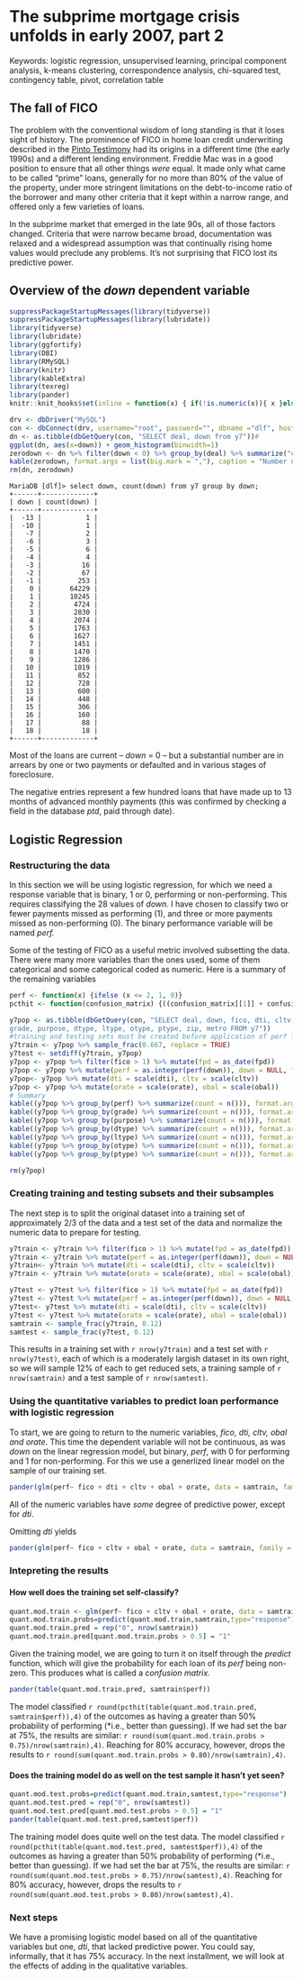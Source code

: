 # The subprime mortgage crisis unfolds in early 2007, part 2

Keywords: logistic regression, unsupervised learning, principal component analysis, k-means clustering, correspondence analysis, chi-squared test, contingency table, pivot, correlation table

## The fall of FICO

The problem with the conventional wisdom of long standing is that it loses sight of history. The prominence of FICO in home loan credit underwriting described in the [Pinto Testimony] had its origins in a different time (the early 1990s) and a different lending environment. Freddie Mac was in a good position to ensure that all other things *were* equal. It made only what came to be called "prime" loans, generally for no more than 80% of the value of the property, under more stringent limitations on the debt-to-income ratio of the borrower and many other criteria that it kept within a narrow range, and offered only a few varieties of loans.

In the subprime market that emerged in the late 90s, all of those factors changed. Criteria that were narrow became broad, documentation was relaxed and a widespread assumption was that continually rising home values would preclude any problems. It's not surprising that FICO lost its predictive power.

## Overview of the *down* dependent variable

```r
suppressPackageStartupMessages(library(tidyverse))
suppressPackageStartupMessages(library(lubridate))
library(tidyverse)
library(lubridate)
library(ggfortify)
library(DBI)
library(RMySQL)
library(knitr)
library(kableExtra)
library(texreg)
library(pander)
knitr::knit_hooks$set(inline = function(x) { if(!is.numeric(x)){ x }else{ prettyNum(round(x,2), big.mark=",") } })

drv <- dbDriver("MySQL")
con <- dbConnect(drv, username="root", password="", dbname ="dlf", host="localhost")
dn <- as.tibble(dbGetQuery(con, "SELECT deal, down from y7"))#
ggplot(dn, aes(x=down)) + geom_histogram(binwidth=1)
zerodown <- dn %>% filter(down < 0) %>% group_by(deal) %>% summarize("count" = n())
kable(zerodown, format.args = list(big.mark = ","), caption = "Number of loans with negative values of *down* by transaction")  %>% kable_styling(bootstrap_options = "striped", full_width = F) 
rm(dn, zerodown)
``` 

    MariaDB [dlf]> select down, count(down) from y7 group by down;
    +------+-------------+
    | down | count(down) |
    +------+-------------+
    |  -13 |           1 |
    |  -10 |           1 |
    |   -7 |           2 |
    |   -6 |           3 |
    |   -5 |           6 |
    |   -4 |           4 |
    |   -3 |          16 |
    |   -2 |          67 |
    |   -1 |         253 |
    |    0 |       64229 |
    |    1 |       10245 |
    |    2 |        4724 |
    |    3 |        2830 |
    |    4 |        2074 |
    |    5 |        1763 |
    |    6 |        1627 |
    |    7 |        1451 |
    |    8 |        1470 |
    |    9 |        1286 |
    |   10 |        1019 |
    |   11 |         852 |
    |   12 |         728 |
    |   13 |         600 |
    |   14 |         448 |
    |   15 |         306 |
    |   16 |         160 |
    |   17 |          88 |
    |   18 |          18 |
    +------+-------------+

Most of the loans are current -- *down* = 0 -- but a substantial number are in arrears by one or two payments or defaulted and in various stages of foreclosure.

The negative entries represent a few hundred loans that have made up to 13 months of advanced monthly payments (this was confirmed by checking a field in the database *ptd*, paid through date).

## Logistic Regression

### Restructuring the data

In this section we will be using logistic regression, for which we need a response variable that is binary, 1 or 0, performing or non-performing. This requires classifying the 28 values of *down.* I have chosen to classify two or fewer payments missed as performing (1), and three or more payments missed as non-performing (0). The binary performance variable will be named *perf.*

Some of the testing of FICO as a useful metric involved subsetting the data. There were many more variables than the ones used, some of them categorical and some categorical coded as numeric. Here is a summary of the remaining variables

```r
perf <- function(x) {ifelse (x <= 2, 1, 0)}
pcthit <- function(confusion_matrix) {((confusion_matrix[[1]] + confusion_matrix[,2][2])/sum(confusion_matrix))[[1]]}

y7pop <- as.tibble(dbGetQuery(con, "SELECT deal, down, fico, dti, cltv, obal, orate, fpd, +
grade, purpose, dtype, ltype, otype, ptype, zip, metro FROM y7"))
#training and testing sets must be created before application of perf function, which creates a matrix in y7pop, which breaks setdiff, which expects numeric in this situation
y7train <- y7pop %>% sample_frac(0.667, replace = TRUE)
y7test <- setdiff(y7train, y7pop) 
y7pop <- y7pop %>% filter(fico > 1) %>% mutate(fpd = as_date(fpd)) 
y7pop <- y7pop %>% mutate(perf = as.integer(perf(down)), down = NULL, fico = scale(fico))
y7pop<- y7pop %>% mutate(dti = scale(dti), cltv = scale(cltv))
y7pop <- y7pop %>% mutate(orate = scale(orate), obal = scale(obal))
# Summary
kable((y7pop %>% group_by(perf) %>% summarize(count = n())), format.args = list(big.mark = ","), caption = "Performance Summary")  %>% kable_styling(bootstrap_options = "striped", full_width = F)
kable((y7pop %>% group_by(grade) %>% summarize(count = n())), format.args = list(big.mark = ","), caption = "Origination Credit Grades Summary")  %>% kable_styling(bootstrap_options = "striped", full_width = F)
kable((y7pop %>% group_by(purpose) %>% summarize(count = n())), format.args = list(big.mark = ","), caption = "Loan Purpose Summary")  %>% kable_styling(bootstrap_options = "striped", full_width = F)
kable((y7pop %>% group_by(dtype) %>% summarize(count = n())), format.args = list(big.mark = ","), caption = "Underwriting Documentation Type")  %>% kable_styling(bootstrap_options = "striped", full_width = F)
kable((y7pop %>% group_by(ltype) %>% summarize(count = n())), format.args = list(big.mark = ","), caption = "Loan Type Summary")  %>% kable_styling(bootstrap_options = "striped", full_width = F)
kable((y7pop %>% group_by(otype) %>% summarize(count = n())), format.args = list(big.mark = ","), caption = "Occupancy Type Summary")  %>% kable_styling(bootstrap_options = "striped", full_width = F)
kable((y7pop %>% group_by(ptype) %>% summarize(count = n())), format.args = list(big.mark = ","), caption = "Property Type Summary")  %>% kable_styling(bootstrap_options = "striped", full_width = F)

rm(y7pop)
```


### Creating training and testing subsets and their subsamples

The next step is to split the original dataset into a training set of approximately 2/3 of the data and a test set of the data and normalize the numeric data to prepare for testing.

```r
y7train <- y7train %>% filter(fico > 1) %>% mutate(fpd = as_date(fpd)) 
y7train <- y7train %>% mutate(perf = as.integer(perf(down)), down = NULL, fico = scale(fico))
y7train<- y7train %>% mutate(dti = scale(dti), cltv = scale(cltv))
y7train <- y7train %>% mutate(orate = scale(orate), obal = scale(obal))

y7test <- y7test %>% filter(fico > 1) %>% mutate(fpd = as_date(fpd)) 
y7test <- y7test %>% mutate(perf = as.integer(perf(down)), down = NULL, fico = scale(fico))
y7test<- y7test %>% mutate(dti = scale(dti), cltv = scale(cltv))
y7test <- y7test %>% mutate(orate = scale(orate), obal = scale(obal))
samtrain <- sample_frac(y7train, 0.12)
samtest <- sample_frac(y7test, 0.12)
```

This results in a training set with `r nrow(y7train)` and a test set with `r nrow(y7test)`, each of which is a moderately largish dataset in its own right, so we will sample 12% of each to get reduced sets, a training sample of `r nrow(samtrain)` and a test sample of `r nrow(samtest)`.

### Using the quantitative variables to predict loan performance with logistic regression

To start, we are going to return to the numeric variables, *fico, dti, cltv, obal and orate*. This time the dependent variable will not be continuous, as was *down* on the linear regression model, but binary, *perf*, with 0 for performing and 1 for non-performing. For this we use a generlized linear model on the sample of our training set.

```r
pander(glm(perf~ fico + dti + cltv + obal + orate, data = samtrain, family = binomial))
```

All of the numeric variables have *some* degree of predictive power, except for *dti*.

Omitting *dti* yields

```r
pander(glm(perf~ fico + cltv + obal + orate, data = samtrain, family = binomial),single.row = TRUE)
```

### Intepreting the results

#### How well does the training set self-classify?

```r
quant.mod.train <- glm(perf~ fico + cltv + obal + orate, data = samtrain, family = binomial)
quant.mod.train.probs=predict(quant.mod.train,samtrain,type="response")
quant.mod.train.pred = rep("0", nrow(samtrain)) 
quant.mod.train.pred[quant.mod.train.probs > 0.5] = "1"
```

Given the training model, we are going to turn it on itself through the *predict* function, which will give the probability for each loan of its *perf* being non-zero. This produces what is called a *confusion matrix.*

```r
pander(table(quant.mod.train.pred, samtrain$perf))
``` 

The model classified  `r round(pcthit(table(quant.mod.train.pred, samtrain$perf)),4)` of the outcomes as having a greater than 50% probability of performing (*i.e., better than guessing). If we had set the bar at 75%, the results are similar: `r round(sum(quant.mod.train.probs > 0.75)/nrow(samtrain),4)`. Reaching for 80% accuracy, however, drops the results to `r round(sum(quant.mod.train.probs > 0.80)/nrow(samtrain),4)`.

#### Does the training model do as well on the test sample it hasn't yet seen?

```r
quant.mod.test.probs=predict(quant.mod.train,samtest,type="response")
quant.mod.test.pred = rep("0", nrow(samtest))         
quant.mod.test.pred[quant.mod.test.probs > 0.5] = "1"
pander(table(quant.mod.test.pred,samtest$perf))
```

The training model does quite well on the test data. The model classified `r round(pcthit(table(quant.mod.test.pred, samtest$perf)),4)` of the outcomes as having a greater than 50% probability of performing (*i.e., better than guessing). If we had set the bar at 75%, the results are similar: `r round(sum(quant.mod.test.probs > 0.75)/nrow(samtest),4)`. Reaching for 80% accuracy, however, drops the results to `r round(sum(quant.mod.test.probs > 0.80)/nrow(samtest),4)`.

### Next steps

We have a promising logistic model based on all of the quantitative variables but one, *dti*, that lacked predictive power. You could say, informally, that it has 75% accuracy. In the next installment, we will look at the effects of adding in the qualitative variables.







[credit disclosure]: https://goo.gl/uhX1Pc
[LBMLT 2006-1]: https://www.sec.gov/Archives/edgar/data/1119605/000114420406002461/v033798_fwp.htm

[Pinto testimony]: https://democrats-oversight.house.gov/sites/democrats.oversight.house.gov/files/documents/Fannie%20Freddie%20Testimony%20of%20Edward%20Pinto%2012.9.08%20written%20submission%20Full.pdf
